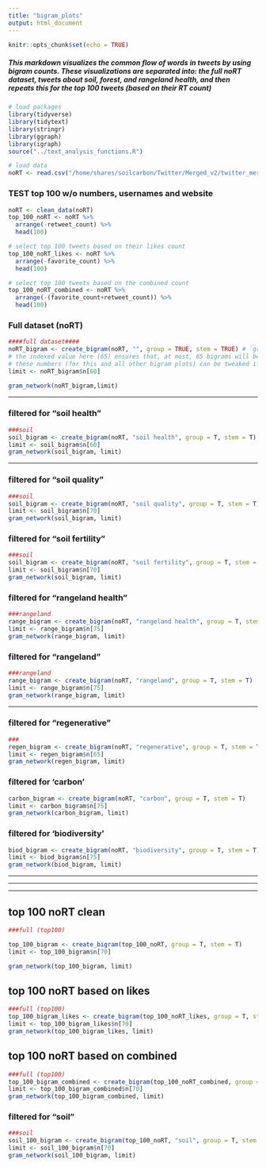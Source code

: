 ```yaml
---
title: "bigram_plots"
output: html_document
---
```


```r
knitr::opts_chunk$set(echo = TRUE)
```

##### This markdown visualizes the common flow of words in tweets by using bigram counts. These visualizations are separated into: the full noRT dataset, tweets about soil, forest, and rangeland health, and then repeats this for the top 100 tweets (based on their RT count)

```r
# load packages
library(tidyverse)
library(tidytext)
library(stringr)
library(ggraph)
library(igraph)
source("../text_analysis_functions.R")

# load data
noRT <- read.csv("/home/shares/soilcarbon/Twitter/Merged_v2/twitter_merged_noRT_v2.csv", stringsAsFactors = FALSE) 

```



### TEST top 100 w/o numbers, usernames and website
```r
noRT <- clean_data(noRT)
top_100_noRT <- noRT %>% 
  arrange(-retweet_count) %>% 
  head(100)
```


```r
# select top 100 tweets based on their likes count
top_100_noRT_likes <- noRT %>% 
  arrange(-favorite_count) %>% 
  head(100)

# select top 100 tweets based on the combined count
top_100_noRT_combined <- noRT %>% 
  arrange(-(favorite_count+retweet_count)) %>% 
  head(100)
```



### Full dataset (noRT)

```r
####full dataset####
noRT_bigram <- create_bigram(noRT, "", group = TRUE, stem = TRUE) # `group = T` groups terms into umbrella terms
# the indexed value here (65) ensures that, at most, 65 bigrams will be included in the gram network plot. This number is somewhat arbitrary and was determined based on how cluttered/filled in the resulting graphs were.
# these numbers (for this and all other bigram plots) can be tweaked if you want to add/remove words from the plot -- setting the index to somehwere between 60-70 seems to work best though
limit <- noRT_bigram$n[60]

gram_network(noRT_bigram,limit)
```

  ***  
    
  
          
### filtered for "soil health"

```r
###soil
soil_bigram <- create_bigram(noRT, "soil health", group = T, stem = T)
limit <- soil_bigram$n[60]
gram_network(soil_bigram, limit)
```


  ***  

### filtered for "soil quality"

```r
###soil
soil_bigram <- create_bigram(noRT, "soil quality", group = T, stem = T)
limit <- soil_bigram$n[70]
gram_network(soil_bigram, limit)
```

### filtered for "soil fertility"

```r
###soil
soil_bigram <- create_bigram(noRT, "soil fertility", group = T, stem = T)
limit <- soil_bigram$n[70]
gram_network(soil_bigram, limit)
```
  
### filtered for "rangeland health"

```r
###rangeland
range_bigram <- create_bigram(noRT, "rangeland health", group = T, stem = T)
limit <- range_bigram$n[75]
gram_network(range_bigram, limit)
```
  
### filtered for "rangeland"

```r
###rangeland
range_bigram <- create_bigram(noRT, "rangeland", group = T, stem = T)
limit <- range_bigram$n[75]
gram_network(range_bigram, limit)
```

  ***  
    
    
### filtered for "regenerative"

```r
###
regen_bigram <- create_bigram(noRT, "regenerative", group = T, stem = T)
limit <- regen_bigram$n[65]
gram_network(regen_bigram, limit)
```
    
### filtered for 'carbon'
```r
carbon_bigram <- create_bigram(noRT, "carbon", group = T, stem = T) 
limit <- carbon_bigram$n[75] 
gram_network(carbon_bigram, limit)
```

### filtered for 'biodiversity'
```r
biod_bigram <- create_bigram(noRT, "biodiversity", group = T, stem = T) 
limit <- biod_bigram$n[75] 
gram_network(biod_bigram, limit)
```

    
***
***
***

## top 100 noRT clean
```r
###full (top100)

top_100_bigram <- create_bigram(top_100_noRT, group = T, stem = T)
limit <- top_100_bigram$n[70]

gram_network(top_100_bigram, limit)
```

## top 100 noRT based on likes

```r
###full (top100)
top_100_bigram_likes <- create_bigram(top_100_noRT_likes, group = T, stem = T)
limit <- top_100_bigram_likes$n[70]
gram_network(top_100_bigram_likes, limit)
```
## top 100 noRT based on combined

```r
###full (top100)
top_100_bigram_combined <- create_bigram(top_100_noRT_combined, group = T, stem = T)
limit <- top_100_bigram_combined$n[70]
gram_network(top_100_bigram_combined, limit)
```

### filtered for "soil"

```r
###soil
soil_100_bigram <- create_bigram(top_100_noRT, "soil", group = T, stem = T)
limit <- soil_100_bigram$n[70]
gram_network(soil_100_bigram, limit)
```
